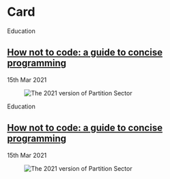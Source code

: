 
<Meta title="Components/PageKit/Card" />

# Card

<Story name="Vertical (default)">
  <div className="c-card" data-flavor="vertical">
    <div className="c-card__badge">Education</div>
    <div className="c-card__summary">
      <h2 className="c-card__heading">
        <a
          data-breakout="true"
          data-no-visited-state="true"
          href="https://www.raspberrypi.org/blog/how-not-to-code-a-guide-to-concise-programming/"
        >
          How not to code: a guide to concise programming
        </a>
      </h2>
      <footer>
        <div className="c-blog-card-footer">
          <time datetime="2021-03-15 10:19:53">
            15th Mar 2021
          </time>
        </div>
      </footer>
    </div>
    <figure>
      <picture className="c-image" height="253" width="450">
        <source srcSet="https://www.raspberrypi.org/app/uploads/2021/03/PSectorScreenshot1-450x253.jpg, https://www.raspberrypi.org/app/uploads/2021/03/PSectorScreenshot1-900x506.jpg 2x" />
        <img alt="The 2021 version of Partition Sector" loading="lazy" srcSet="https://www.raspberrypi.org/app/uploads/2021/03/PSectorScreenshot1-450x253.jpg" />
      </picture>
    </figure>
  </div>
</Story>

<Story name="Horizontal">
  <div className="c-card" data-flavor="horizontal">
    <div className="c-card__badge">Education</div>
    <div className="c-card__summary">
      <h2 className="c-card__heading">
        <a
          data-breakout="true"
          data-no-visited-state="true"
          href="https://www.raspberrypi.org/blog/how-not-to-code-a-guide-to-concise-programming/"
        >
          How not to code: a guide to concise programming
        </a>
      </h2>
      <footer>
        <div className="c-blog-card-footer">
          <time datetime="2021-03-15 10:19:53">
            15th Mar 2021
          </time>
        </div>
      </footer>
    </div>
    <figure>
      <picture className="c-image" height="253" width="450">
        <source srcSet="https://www.raspberrypi.org/app/uploads/2021/03/PSectorScreenshot1-150x150.jpg, https://www.raspberrypi.org/app/uploads/2021/03/PSectorScreenshot1-300x300.jpg 2x" />
        <img alt="The 2021 version of Partition Sector" loading="lazy" srcSet="https://www.raspberrypi.org/app/uploads/2021/03/PSectorScreenshot1-450x253.jpg" />
      </picture>
    </figure>
  </div>
</Story>
